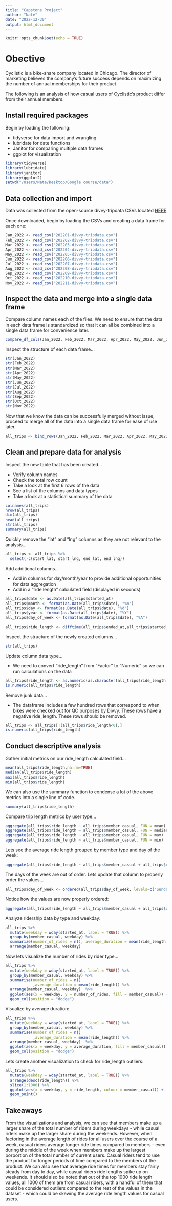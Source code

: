 ---
title: "Capstone Project"
author: "Nate"
date: "2022-12-30"
output: html_document
---

```{r setup, include=FALSE}
knitr::opts_chunk$set(echo = TRUE)
```

# Obective

Cyclistic is a bike-share company located in Chicago. The director of marketing believes the company’s future success depends on maximizing the number of annual memberships for their product.

The following is an analysis of how casual users of Cyclistic's product differ from their annual members.

## Install required packages

Begin by loading the following:

* tidyverse for data import and wrangling
* lubridate for date functions
* Janitor for comparing multiple data frames
* ggplot for visualization

```{r libaries, message=FALSE}
library(tidyverse)
library(lubridate)
library(janitor)
library(ggplot2)
setwd("/Users/Nate/Desktop/Google course/data")
```

## Data collection and import

Data was collected from the open-source divvy-tripdata CSVs located [HERE](https://divvy-tripdata.s3.amazonaws.com/index.html)

Once downloaded, begin by loading the CSVs and creating a data frame for each one:

```{r csvs, message=FALSE}
Jan_2022 <- read_csv("202201-divvy-tripdata.csv")
Feb_2022 <- read_csv("202202-divvy-tripdata.csv")
Mar_2022 <- read_csv("202203-divvy-tripdata.csv")
Apr_2022 <- read_csv("202204-divvy-tripdata.csv")
May_2022 <- read_csv("202205-divvy-tripdata.csv")
Jun_2022 <- read_csv("202206-divvy-tripdata.csv")
Jul_2022 <- read_csv("202207-divvy-tripdata.csv")
Aug_2022 <- read_csv("202208-divvy-tripdata.csv")
Sep_2022 <- read_csv("202209-divvy-tripdata.csv")
Oct_2022 <- read_csv("202210-divvy-tripdata.csv")
Nov_2022 <- read_csv("202211-divvy-tripdata.csv")
```

## Inspect the data and merge into a single data frame

Compare column names each of the files. We need to ensure that the data in each data frame is standardized so that it can all be combined into a single data frame for convenience later.

```{r compare_cols}
compare_df_cols(Jan_2022, Feb_2022, Mar_2022, Apr_2022, May_2022, Jun_2022, Jul_2022, Aug_2022, Sep_2022, Oct_2022, Nov_2022)
```

Inspect the structure of each data frame...

```{r str}
str(Jan_2022)
str(Feb_2022)
str(Mar_2022)
str(Apr_2022)
str(May_2022)
str(Jun_2022)
str(Jul_2022)
str(Aug_2022)
str(Sep_2022)
str(Oct_2022)
str(Nov_2022)
```

Now that we know the data can be successfully merged without issue, proceed to merge all of the data into a single data frame for ease of use later.

```{r all_trips, message=FALSE}
all_trips <- bind_rows(Jan_2022, Feb_2022, Mar_2022, Apr_2022, May_2022, Jun_2022, Jul_2022, Aug_2022, Sep_2022, Oct_2022, Nov_2022)
```

## Clean and prepare data for analysis

Inspect the new table that has been created...

* Verify column names
* Check the total row count
* Take a look at the first 6 rows of the data
* See a list of the columns and data types
* Take a look at a statistical summary of the data

```{r colnames}
colnames(all_trips)
nrow(all_trips)
dim(all_trips)
head(all_trips)
str(all_trips)
summary(all_trips)
```

Quickly remove the "lat" and "lng" columns as they are not relevant to the analysis...

```{r remove_cols, message=FALSE}
all_trips <- all_trips %>%  
  select(-c(start_lat, start_lng, end_lat, end_lng))
```

Add additional columns...

* Add in columns for day/month/year to provide additional opportunities for data aggregation
* Add in a "ride length" calculated field (displayed in seconds)

```{r formatting, message=FALSE}
all_trips$date <- as.Date(all_trips$started_at)
all_trips$month <- format(as.Date(all_trips$date), "%m")
all_trips$day <- format(as.Date(all_trips$date), "%d")
all_trips$year <- format(as.Date(all_trips$date), "%Y")
all_trips$day_of_week <- format(as.Date(all_trips$date), "%A")

all_trips$ride_length <- difftime(all_trips$ended_at,all_trips$started_at)
```

Inspect the structure of the newly created columns...

```{r str2}
str(all_trips)
```

Update column data type...

* We need to convert "ride_length" from "Factor" to "Numeric" so we can run calculations on the data

```{r convert_numeric, message=FALSE}
all_trips$ride_length <- as.numeric(as.character(all_trips$ride_length))
is.numeric(all_trips$ride_length)
```

Remove junk data...

* The dataframe includes a few hundred rows that correspond to when bikes were checked out for QC purposes by Divvy. These rows have a negative ride_length. These rows should be removed.

```{r remove_values, message=FALSE}
all_trips <- all_trips[!(all_trips$ride_length<0),]
is.numeric(all_trips$ride_length)
```

## Conduct descriptive analysis

Gather initial metrics on our ride_length calculated field...

```{r metrics}
mean(all_trips$ride_length,na.rm=TRUE)
median(all_trips$ride_length)
max(all_trips$ride_length)
min(all_trips$ride_length)
```

We can also use the summary function to condense a lot of the above metrics into a single line of code.

```{r summary}
summary(all_trips$ride_length)
```

Compare trip length metrics by user type...

```{r aggregate}
aggregate(all_trips$ride_length ~ all_trips$member_casual, FUN = mean)
aggregate(all_trips$ride_length ~ all_trips$member_casual, FUN = median)
aggregate(all_trips$ride_length ~ all_trips$member_casual, FUN = max)
aggregate(all_trips$ride_length ~ all_trips$member_casual, FUN = min)
```

Lets see the average ride length grouped by member type and day of the week:

```{r aggregate2}
aggregate(all_trips$ride_length ~ all_trips$member_casual + all_trips$day_of_week, FUN = mean)
```

The days of the week are out of order. Lets update that column to properly order the values...

```{r ordered, message=FALSE}
all_trips$day_of_week <- ordered(all_trips$day_of_week, levels=c("Sunday", "Monday", "Tuesday", "Wednesday", "Thursday", "Friday", "Saturday"))
```

Notice how the values are now properly ordered:

```{r aggregate3}
aggregate(all_trips$ride_length ~ all_trips$member_casual + all_trips$day_of_week, FUN = mean)
```

Analyze ridership data by type and weekday:

```{r byWeekday}
all_trips %>% 
  mutate(weekday = wday(started_at, label = TRUE)) %>%
  group_by(member_casual, weekday) %>%
  summarize(number_of_rides = n(), average_duration = mean(ride_length)) %>%
  arrange(member_casual, weekday)
```

Now lets visualize the number of rides by rider type...

```{r countRiderType}
all_trips %>% 
  mutate(weekday = wday(started_at, label = TRUE)) %>% 
  group_by(member_casual, weekday) %>% 
  summarise(number_of_rides = n()
            ,average_duration = mean(ride_length)) %>% 
  arrange(member_casual, weekday)  %>% 
  ggplot(aes(x = weekday, y = number_of_rides, fill = member_casual)) +
  geom_col(position = "dodge")
```

Visualize by average duration:

```{r avgDuration}
all_trips %>% 
  mutate(weekday = wday(started_at, label = TRUE)) %>% 
  group_by(member_casual, weekday) %>% 
  summarise(number_of_rides = n()
            ,average_duration = mean(ride_length)) %>% 
  arrange(member_casual, weekday)  %>% 
  ggplot(aes(x = weekday, y = average_duration, fill = member_casual)) +
  geom_col(position = "dodge")
```
Lets create another visualization to check for ride_length outliers:

```{r outliers}
all_trips %>% 
  mutate(weekday = wday(started_at, label = TRUE)) %>% 
  arrange(desc(ride_length)) %>% 
  slice(1:1000) %>% 
  ggplot(aes(x = weekday, y = ride_length, colour = member_casual)) +
  geom_point()
```

## Takeaways

From the visualizations and analysis, we can see that members make up a larger share of the total number of riders during weekdays - while casual riders make up the larger share during the weekends. However, when factoring in the average length of rides for all users over the course of a week, casual riders average longer ride times compared to members - even during the middle of the week when members make up the largest porportion of the total number of current users. Casual riders tend to use the product for longer periods of time compared to the members of the product. We can also see that average ride times for members stay fairly steady from day to day, while casual riders ride lengths spike up on weekends. It should also be noted that out of the top 1000 ride length values, all 1000 of them are from casual riders, with a handful of them that could be considered outliers compared to the rest of the values in the dataset - which could be skewing the average ride length values for casual users.